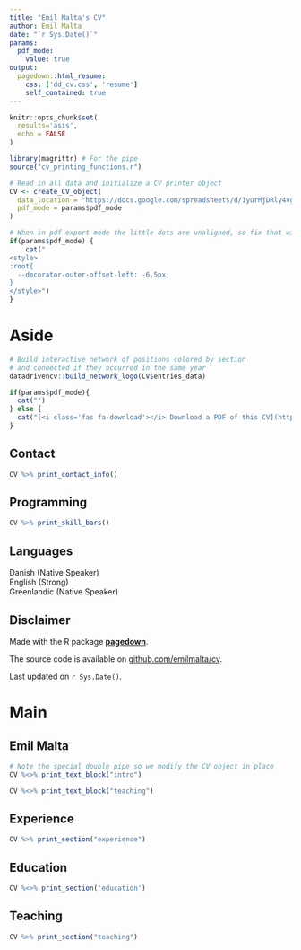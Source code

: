 ```yaml
---
title: "Emil Malta's CV"
author: Emil Malta
date: "`r Sys.Date()`"
params:
  pdf_mode:
    value: true
output:
  pagedown::html_resume:
    css: ['dd_cv.css', 'resume']
    self_contained: true
---
```


```r
knitr::opts_chunk$set(
  results='asis', 
  echo = FALSE
)

library(magrittr) # For the pipe
source("cv_printing_functions.r")

# Read in all data and initialize a CV printer object
CV <- create_CV_object(
  data_location = "https://docs.google.com/spreadsheets/d/1yurMjDRly4vgXue8GJKc0FlQW00lPbIalm4p7K_srrY/edit?usp=sharing",  
  pdf_mode = params$pdf_mode
)

```


```r
# When in pdf export mode the little dots are unaligned, so fix that with some conditional CSS.
if(params$pdf_mode) {
    cat("
<style>
:root{
  --decorator-outer-offset-left: -6.5px;
}
</style>")
}
```


Aside
================================================================================

```r
# Build interactive network of positions colored by section
# and connected if they occurred in the same year
datadrivencv::build_network_logo(CV$entries_data)
```

```r
if(params$pdf_mode){
  cat("")
} else {
  cat("[<i class='fas fa-download'></i> Download a PDF of this CV](https://github.com/nstrayer/cv/raw/master/strayer_cv.pdf)")
}
```


Contact {#contact}
--------------------------------------------------------------------------------

```r
CV %>% print_contact_info()
```

Programming {#skills}
--------------------------------------------------------------------------------

```r
CV %>% print_skill_bars()
```

Languages {#languages}
--------------------------------------------------------------------------------

Danish (Native Speaker) <br>
English (Strong)<br>
Greenlandic (Native Speaker)

Disclaimer {#disclaimer}
--------------------------------------------------------------------------------

Made with the R package [**pagedown**](https://github.com/rstudio/pagedown). 

The source code is available on [github.com/emilmalta/cv](https://github.com/emilmalta/cv).

Last updated on `r Sys.Date()`.

Main
================================================================================

Emil Malta {#title}
--------------------------------------------------------------------------------

```r
# Note the special double pipe so we modify the CV object in place
CV %<>% print_text_block("intro") 
```

```r
CV %<>% print_text_block("teaching") 
```

Experience {data-icon=laptop}
--------------------------------------------------------------------------------

```r
CV %>% print_section("experience")
```

Education {data-icon=graduation-cap data-concise=true}
--------------------------------------------------------------------------------

```r
CV %<>% print_section('education')
```

Teaching {data-icon=hands-helping}
--------------------------------------------------------------------------------

```r
CV %>% print_section("teaching")
```